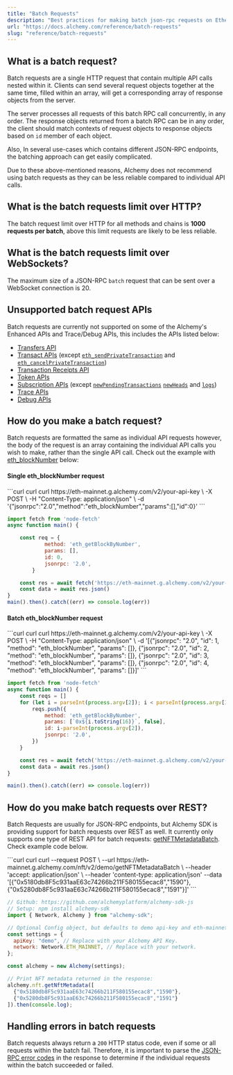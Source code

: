 ```yaml
---
title: "Batch Requests"
description: "Best practices for making batch json-rpc requests on Ethereum, Polygon, Optimism, and Arbitrum."
url: "https://docs.alchemy.com/reference/batch-requests"
slug: "reference/batch-requests"
---
```


## What is a batch request?

Batch requests are a single HTTP request that contain multiple API calls nested within it. Clients can send several request objects together at the same time, filled within an array, will get a corresponding array of response objects from the server.

The server processes all requests of this batch RPC call concurrently, in any order. The response objects returned from a batch RPC can be in any order, the client should match contexts of request objects to response objects based on `id` member of each object.

Also, In several use-cases which contains different JSON-RPC endpoints, the batching approach can get easily complicated.

Due to these above-mentioned reasons, Alchemy does not recommend using batch requests as they can be less reliable compared to individual API calls.

## What is the batch requests limit over HTTP?

The batch request limit over HTTP for all methods and chains is **1000 requests per batch**, above this limit requests are likely to be less reliable.

## What is the batch requests limit over WebSockets?

The maximum size of a JSON-RPC `batch` request that can be sent over a WebSocket connection is 20.

## Unsupported batch request APIs

Batch requests are currently not supported on some of the Alchemy's Enhanced APIs and Trace/Debug APIs, this includes the APIs listed below:

* [Transfers API](/reference/transfers-api-quickstart)
* [Transact APIs](/reference/transact-api-quickstart) (except [`eth_sendPrivateTransaction`](/reference/eth-sendprivatetransaction) and [`eth_cancelPrivateTransaction`](/reference/eth-cancelprivatetransaction))
* [Transaction Receipts API](/reference/transaction-receipts-endpoints)
* [Token APIs](/reference/token-api-quickstart)
* [Subscription APIs](/reference/subscription-api) (except [`newPendingTransactions`](/reference/newpendingtransactions) [`newHeads`](/reference/newheads) and [`logs`](/reference/logs))
* [Trace APIs](/reference/trace-api-quickstart)
* [Debug APIs](/reference/debug-api-quickstart)

## How do you make a batch request?

Batch requests are formatted the same as individual API requests however, the body of the request is an array containing the individual API calls you wish to make, rather than the single API call. Check out the example with [eth\_blockNumber](/reference/eth-blocknumber) below:

#### Single eth\_blockNumber request

<CodeGroup>
  ```curl curl
  curl https://eth-mainnet.g.alchemy.com/v2/your-api-key \
  -X POST \
  -H "Content-Type: application/json" \
  -d '{"jsonrpc":"2.0","method":"eth_blockNumber","params":[],"id":0}'
  ```

  ```javascript Javascript
  import fetch from 'node-fetch'
  async function main() {

      const req = {
              method: 'eth_getBlockByNumber',
              params: [],
              id: 0,
              jsonrpc: '2.0',
          }

      const res = await fetch('https://eth-mainnet.g.alchemy.com/v2/your-api-key \', {method: 'POST', body: JSON.stringify(req), headers: {'Content-Type': 'application/json'}})
      const data = await res.json()
  }
  main().then().catch((err) => console.log(err))
  ```
</CodeGroup>

#### Batch eth\_blockNumber request

<CodeGroup>
  ```curl curl
  curl https://eth-mainnet.g.alchemy.com/v2/your-api-key \
  -X POST \
  -H "Content-Type: application/json" \
  -d '[{"jsonrpc": "2.0", "id": 1, "method": "eth_blockNumber", "params": []},
  {"jsonrpc": "2.0", "id": 2, "method": "eth_blockNumber", "params": []},
  {"jsonrpc": "2.0", "id": 3, "method": "eth_blockNumber", "params": []},
  {"jsonrpc": "2.0", "id": 4, "method": "eth_blockNumber", "params": []}]'
  ```

  ```javascript javascript
  import fetch from 'node-fetch'
  async function main() {
      const reqs = []
      for (let i = parseInt(process.argv[2]); i < parseInt(process.argv[3]); i++) {
          reqs.push({
              method: 'eth_getBlockByNumber',
              params: [`0x${i.toString(16)}`, false],
              id: i-parseInt(process.argv[2]),
              jsonrpc: '2.0',
          })
      }

      const res = await fetch('https://eth-mainnet.g.alchemy.com/v2/your-api-key \', {method: 'POST', body: JSON.stringify(reqs), headers: {'Content-Type': 'application/json'}})
      const data = await res.json()
  }

  main().then().catch((err) => console.log(err))
  ```
</CodeGroup>

## How do you make batch requests over REST?

Batch Requests are usually for JSON-RPC endpoints, but Alchemy SDK is providing support for batch requests over REST as well. It currently only supports one type of REST API for batch requests: [getNFTMetadataBatch](/reference/getnftmetadatabatch). Check example code below.

<CodeGroup>
  ```curl curl
  curl --request POST \
       --url https://eth-mainnet.g.alchemy.com/nft/v2/demo/getNFTMetadataBatch \
       --header 'accept: application/json' \
       --header 'content-type: application/json'
       --data '[{"0x5180db8F5c931aaE63c74266b211F580155ecac8","1590"},
       					{"0x5280db8F5c931aaE63c74266b211F580155ecac8","1591"}]'
  ```

  ```javascript javascript
  // Github: https://github.com/alchemyplatform/alchemy-sdk-js
  // Setup: npm install alchemy-sdk
  import { Network, Alchemy } from "alchemy-sdk";

  // Optional Config object, but defaults to demo api-key and eth-mainnet.
  const settings = {
    apiKey: "demo", // Replace with your Alchemy API Key.
    network: Network.ETH_MAINNET, // Replace with your network.
  };

  const alchemy = new Alchemy(settings);

  // Print NFT metadata returned in the response:
  alchemy.nft.getNftMetadata([
    {"0x5180db8F5c931aaE63c74266b211F580155ecac8","1590"},
    {"0x5280db8F5c931aaE63c74266b211F580155ecac8","1591"}
  ]).then(console.log);
  ```
</CodeGroup>

## Handling errors in batch requests

Batch requests always return a `200` HTTP status code, even if some or all requests within the batch fail. Therefore, it is important to parse the [JSON-RPC error codes](/reference/error-reference#standard-json-rpc-errors) in the response to determine if the individual requests within the batch succeeded or failed.
